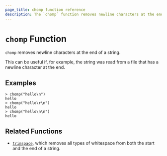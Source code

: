```yaml
---
page_title: chomp function reference
description: The `chomp` function removes newline characters at the end of a string. 
---
```


# `chomp` Function

`chomp` removes newline characters at the end of a string.

This can be useful if, for example, the string was read from a file that has
a newline character at the end.

## Examples

```shell-session
> chomp("hello\n")
hello
> chomp("hello\r\n")
hello
> chomp("hello\n\n")
hello
```

## Related Functions

- [`trimspace`](/packer/docs/templates/hcl_templates/functions/string/trimspace), which removes all types of whitespace from
  both the start and the end of a string.
